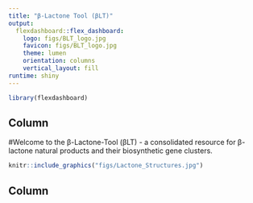 ```yaml
---
title: "β-Lactone Tool (βLT)"
output:
  flexdashboard::flex_dashboard:
    logo: figs/BLT_logo.jpg
    favicon: figs/BLT_logo.jpg
    theme: lumen
    orientation: columns
    vertical_layout: fill
runtime: shiny
---
```


```r
library(flexdashboard)
```

Column {data-width=650}
-----------------------------------------------------------------------
#Welcome to the β-Lactone-Tool (βLT) - a consolidated resource for β-lactone natural products and their biosynthetic gene clusters.

```r


knitr::include_graphics("figs/Lactone_Structures.jpg")
```

Column {data-width=350}
-----------------------------------------------------------------------


```r

```


```r

```

